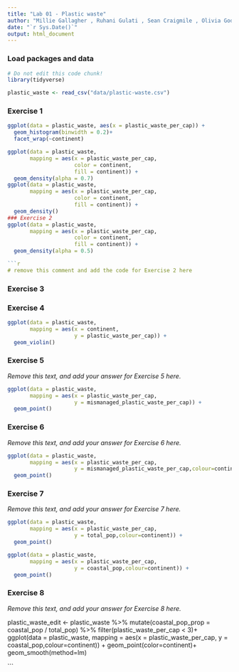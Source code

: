 ```yaml
---
title: "Lab 01 - Plastic waste"
author: "Millie Gallagher , Ruhani Gulati , Sean Craigmile , Olivia Godson-Biddell, Wang Jianu , Paula Quevedo"
date: "`r Sys.Date()`"
output: html_document
---
```


### Load packages and data

```r
# Do not edit this code chunk!
library(tidyverse) 
```

```r

plastic_waste <- read_csv("data/plastic-waste.csv")
```

### Exercise 1



```r
ggplot(data = plastic_waste, aes(x = plastic_waste_per_cap)) +
  geom_histogram(binwidth = 0.2)+
  facet_wrap(~continent)

ggplot(data = plastic_waste, 
       mapping = aes(x = plastic_waste_per_cap, 
                     color = continent, 
                     fill = continent)) +
  geom_density(alpha = 0.7)
ggplot(data = plastic_waste, 
       mapping = aes(x = plastic_waste_per_cap, 
                     color = continent, 
                     fill = continent)) +
  geom_density()
### Exercise 2
ggplot(data = plastic_waste, 
       mapping = aes(x = plastic_waste_per_cap, 
                     color = continent, 
                     fill = continent)) +
  geom_density(alpha = 0.5)

```r
# remove this comment and add the code for Exercise 2 here
```

### Exercise 3


### Exercise 4


```r
ggplot(data = plastic_waste, 
       mapping = aes(x = continent, 
                     y = plastic_waste_per_cap)) +
  geom_violin()
```

### Exercise 5

*Remove this text, and add your answer for Exercise 5 here.*

```r
ggplot(data = plastic_waste, 
       mapping = aes(x = plastic_waste_per_cap, 
                     y = mismanaged_plastic_waste_per_cap)) +
  geom_point()
```

### Exercise 6

*Remove this text, and add your answer for Exercise 6 here.*

```r
ggplot(data = plastic_waste, 
       mapping = aes(x = plastic_waste_per_cap, 
                     y = mismanaged_plastic_waste_per_cap,colour=continent)) +
  geom_point()
```
 
### Exercise 7

*Remove this text, and add your answer for Exercise 7 here.*

```r
ggplot(data = plastic_waste, 
       mapping = aes(x = plastic_waste_per_cap, 
                     y = total_pop,colour=continent)) +
  geom_point()
```

```r
ggplot(data = plastic_waste, 
       mapping = aes(x = plastic_waste_per_cap, 
                     y = coastal_pop,colour=continent)) +
  geom_point()
```

### Exercise 8

*Remove this text, and add your answer for Exercise 8 here.*

plastic_waste_edit <- plastic_waste %>% 
  mutate(coastal_pop_prop = coastal_pop / total_pop) %>%
  filter(plastic_waste_per_cap < 3)+
  ggplot(data = plastic_waste, 
       mapping = aes(x = plastic_waste_per_cap, 
                     y = coastal_pop,colour=continent)) +
  geom_point(color=continent)+
  geom_smooth(method=lm)
  


```

